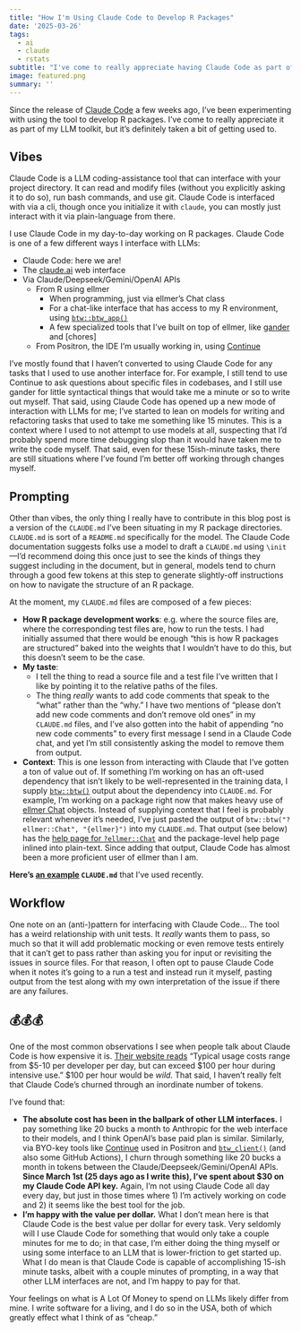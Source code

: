 ```yaml
---
title: "How I'm Using Claude Code to Develop R Packages"
date: '2025-03-26'
tags:
  - ai
  - claude
  - rstats
subtitle: "I've come to really appreciate having Claude Code as part of my LLM toolkit, but it's taken a bit of getting used to."
image: featured.png
summary: ''
---
```


Since the release of [Claude Code](https://docs.anthropic.com/en/docs/agents-and-tools/claude-code/overview) a few weeks ago, I've been experimenting with using the tool to develop R packages. I've come to really appreciate it as part of my LLM toolkit, but it's definitely taken a bit of getting used to.

## Vibes

Claude Code is a LLM coding-assistance tool that can interface with your project directory. It can read and modify files (without you explicitly asking it to do so), run bash commands, and use git. Claude Code is interfaced with via a cli, though once you initialize it with `claude`, you can mostly just interact with it via plain-language from there.

I use Claude Code in my day-to-day working on R packages. Claude Code is one of a few different ways I interface with LLMs:

* Claude Code: here we are!
* The [claude.ai](https://claude.ai/) web interface
* Via Claude/Deepseek/Gemini/OpenAI APIs 
	* From R using ellmer
		* When programming, just via ellmer's Chat class
		* For a chat-like interface that has access to my R environment, using [`btw::btw_app()`](https://posit-dev.github.io/btw/reference/btw_client.html)
		* A few specialized tools that I've built on top of ellmer, like [gander](https://simonpcouch.github.io/gander/) and [chores]
	* From Positron, the IDE I'm usually working in, using [Continue](https://www.continue.dev/)

I've mostly found that I haven't converted to using Claude Code for any tasks that I used to use another interface for. For example, I still tend to use Continue to ask questions about specific files in codebases, and I still use gander for little syntactical things that would take me a minute or so to write out myself. That said, using Claude Code has opened up a new mode of interaction with LLMs for me; I've started to lean on models for writing and refactoring tasks that used to take me something like 15 minutes. This is a context where I used to not attempt to use models at all, suspecting that I'd probably spend more time debugging slop than it would have taken me to write the code myself. That said, even for these 15ish-minute tasks, there are still situations where I've found I'm better off working through changes myself.

## Prompting

Other than vibes, the only thing I really have to contribute in this blog post is a version of the `CLAUDE.md` I've been situating in my R package directories. `CLAUDE.md` is sort of a `README.md` specifically for the model. The Claude Code documentation suggests folks use a model to draft a `CLAUDE.md` using `\init`—I'd recommend doing this once just to see the kinds of things they suggest including in the document, but in general, models tend to churn through a good few tokens at this step to generate slightly-off instructions on how to navigate the structure of an R package.

At the moment, my `CLAUDE.md` files are composed of a few pieces:

* **How R package development works**: e.g. where the source files are, where the corresponding test files are, how to run the tests. I had initially assumed that there would be enough "this is how R packages are structured" baked into the weights that I wouldn't have to do this, but this doesn't seem to be the case.
* **My taste**: 
	* I tell the thing to read a source file and a test file I've written that I like by pointing it to the relative paths of the files.
	* The thing _really_ wants to add code comments that speak to the "what" rather than the "why." I have two mentions of "please don't add new code comments and don't remove old ones" in my `CLAUDE.md` files, and I've also gotten into the habit of appending "no new code comments" to every first message I send in a Claude Code chat, and yet I'm still consistently asking the model to remove them from output.
* **Context**: This is one lesson from interacting with Claude that I've gotten a ton of value out of. If something I'm working on has an oft-used dependency that isn't likely to be well-represented in the training data, I supply [`btw::btw()`](https://posit-dev.github.io/btw/index.html) output about the dependency into `CLAUDE.md`. For example, I'm working on a package right now that makes heavy use of [ellmer Chat]((https://ellmer.tidyverse.org/reference/Chat.html)) objects. Instead of supplying context that I feel is probably relevant whenever it's needed, I've just pasted the output of `btw::btw("?ellmer::Chat", "{ellmer}")` into my `CLAUDE.md`. That output (see below) has the [help page for `?ellmer::Chat`](https://ellmer.tidyverse.org/reference/Chat.html) and the package-level help page inlined into plain-text. Since adding that output, Claude Code has almost been a more proficient user of ellmer than I am.

**Here's [an example](https://gist.github.com/simonpcouch/fcb6d4d2b6dc4df79f91cd1f0c2e7f52) `CLAUDE.md`** that I've used recently.

## Workflow

One note on an (anti-)pattern for interfacing with Claude Code... The tool has a weird relationship with unit tests. It _really_ wants them to pass, so much so that it will add problematic mocking or even remove tests entirely that it can't get to pass rather than asking you for input or revisiting the issues in source files. For that reason, I often opt to pause Claude Code when it notes it's going to a run a test and instead run it myself, pasting output from the test along with my own interpretation of the issue if there are any failures.

## 💰💰💰

One of the most common observations I see when people talk about Claude Code is how expensive it is. [Their website reads](https://docs.anthropic.com/en/docs/agents-and-tools/claude-code/overview#manage-costs-effectively) "Typical usage costs range from $5-10 per developer per day, but can exceed $100 per hour during intensive use." $100 per hour would be _wild_. That said, I haven't really felt that Claude Code's churned through an inordinate number of tokens.

I've found that:

* **The absolute cost has been in the ballpark of other LLM interfaces.** I pay something like 20 bucks a month to Anthropic for the web interface to their models, and I think OpenAI's base paid plan is similar. Similarly, via BYO-key tools like [Continue](https://www.continue.dev/) used in Positron and [`btw_client()`](https://posit-dev.github.io/btw/reference/btw_client.html) (and also some GitHub Actions), I churn through something like 20 bucks a month in tokens between the Claude/Deepseek/Gemini/OpenAI APIs. **Since March 1st (25 days ago as I write this), I've spent about $30 on my Claude Code API key.** Again, I'm not using Claude Code all day every day, but just in those times where 1) I'm actively working on code and 2) it seems like the best tool for the job.
* **I'm happy with the value per dollar.** What I don't mean here is that Claude Code is the best value per dollar for every task. Very seldomly will I use Claude Code for something that would only take a couple minutes for me to do; in that case, I'm either doing the thing myself or using some interface to an LLM that is lower-friction to get started up. What I do mean is that Claude Code is capable of accomplishing 15-ish minute tasks, albeit with a couple minutes of prompting, in a way that other LLM interfaces are not, and I'm happy to pay for that.

Your feelings on what is A Lot Of Money to spend on LLMs likely differ from mine. I write software for a living, and I do so in the USA, both of which greatly effect what I think of as "cheap."
